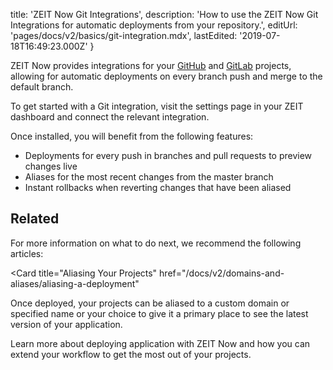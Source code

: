 
  title: 'ZEIT Now Git Integrations',
  description:
    'How to use the ZEIT Now Git Integrations for automatic deployments from your repository.',
  editUrl: 'pages/docs/v2/basics/git-integration.mdx',
  lastEdited: '2019-07-18T16:49:23.000Z'
}

ZEIT Now provides integrations for your [GitHub](https://github.com) and [GitLab](https://gitlab.com) projects, allowing for automatic deployments on every branch push and merge to the default branch.

To get started with a Git integration, visit the settings page in your ZEIT dashboard and connect the relevant integration.

Once installed, you will benefit from the following features:

- Deployments for every push in branches and pull requests to preview changes live
- Aliases for the most recent changes from the master branch
- Instant rollbacks when reverting changes that have been aliased

## Related

For more information on what to do next, we recommend the following articles:

<Card
  title="Aliasing Your Projects"
  href="/docs/v2/domains-and-aliases/aliasing-a-deployment"
>
  Once deployed, your projects can be aliased to a custom domain or specified
  name or your choice to give it a primary place to see the latest version of
  your application.
</Card>

<Card title="Deployment Basics" href="/docs/v2/deployment/deployment-basics">
  Learn more about deploying application with ZEIT Now and how you can extend
  your workflow to get the most out of your projects.
</Card>

